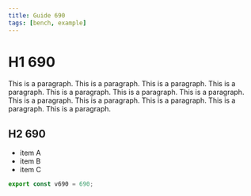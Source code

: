 ```yaml
---
title: Guide 690
tags: [bench, example]
---
```


# H1 690

This is a paragraph. This is a paragraph. This is a paragraph. This is a paragraph. This is a paragraph. This is a paragraph. This is a paragraph. This is a paragraph. This is a paragraph. This is a paragraph. This is a paragraph. This is a paragraph. 

## H2 690

- item A
- item B
- item C

```ts
export const v690 = 690;
```